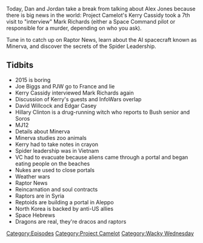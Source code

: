 {{DEFAULTSORT:
    #_EPISODE_0087:Mark Richards Revisited
}}{{Episode
    | title           = Mark Richards Revisited
    | caption         = Listen to this episode on [https://knowledgefight.libsyn.com/knowledge-fight-mark-richards-revisited Libsyn] [https://open.spotify.com/episode/23Mk42jU3x4U6E4U84SRko Spotify], Read the [[Transcript/87: Mark Richards Revisited|Unofficial Transcript]]
    | episodeNumber   = 87
    | length          = 01:36:31
    | airDate         = September 29, 2017
    | episodeType     = [[:Category:Project Camelot|Project Camelot]], [[:Category:Wacky Wednesday|Wacky Wednesday]]
    | appearance      = [[Kerry Cassidy]], [[Mark Richards]], [[Spider Leadership]]
    | oocDrop         = They will kill for anything, including chocolate
    | previousEpisode = [[The Halloween Story]]
    | nextEpisode     = [[88: The 2015 Investigation Ends]]
}}

{{Stub}}

Today, Dan and Jordan take a break from talking about Alex Jones because there is big news in the world: Project Camelot's Kerry Cassidy took a 7th visit to "interview" Mark Richards (either a Space Command pilot or responsible for a murder, depending on who you ask).

Tune in to catch up on Raptor News, learn about the AI spacecraft known as Minerva, and discover the secrets of the Spider Leadership.

==Tidbits==

*2015 is boring
*Joe Biggs and PJW go to France and lie
*Kerry Cassidy interviewed Mark Richards again
*Discussion of Kerry's guests and InfoWars overlap
*David Willcock and Edgar Casey
*Hillary Clinton is a drug-running witch who reports to Bush senior and Soros
*MJ12
*Details about Minerva
*Minerva studies zoo animals
*Kerry had to take notes in crayon
*Spider leadership was in Vietnam
*VC had to evacuate because aliens came through a portal and began eating people on the beaches
*Nukes are used to close portals
*Weather wars
*Raptor News
*Reincarnation and soul contracts
*Raptors are in Syria
*Reptoids are building a portal in Aleppo
*North Korea is backed by anti-US allies
*Space Hebrews
*Dragons are real, they're dracos and raptors

[[Category:Episodes]]
[[Category:Project Camelot]]
[[Category:Wacky Wednesday]]
